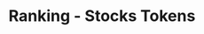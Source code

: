 ---
title: 'Ranking - Stocks Tokens'
openapi: '/en/api-reference/openapi-en.json GET /ranking/v1/{chain}/stocks'
---